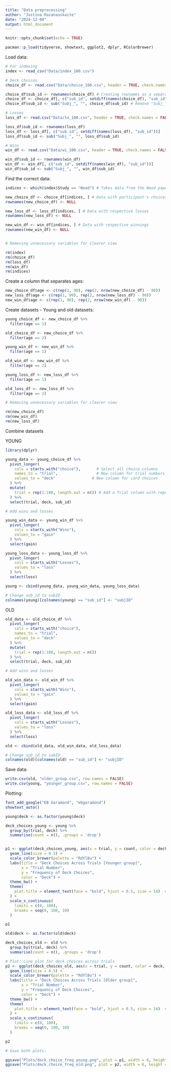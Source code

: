 ```yaml
---
title: "Data preprocessing"
author: "Justina Razanauskaite"
date: "2024-12-09"
output: html_document
---
```


```r
knitr::opts_chunk$set(echo = TRUE)
```

```r
pacman::p_load(tidyverse, showtext, ggplot2, dplyr, RColorBrewer)
```

Load data:
```r
# For indexing
index <- read_csv("Data/index_100.csv")

# Deck choices
choice_df <- read.csv("Data/choice_100.csv", header = TRUE, check.names = FALSE) # Loading data

choice_df$sub_id <- rownames(choice_df) # Creating rownames as a separate column
choice_df <- choice_df[, c("sub_id", setdiff(names(choice_df), "sub_id"))] # Making it as a first column in the data set
choice_df$sub_id <- sub("Subj_", "", choice_df$sub_id) # Remove "Subj_" prefix

# Losses
loss_df <- read.csv("Data/lo_100.csv", header = TRUE, check.names = FALSE)

loss_df$sub_id <- rownames(loss_df)
loss_df <- loss_df[, c("sub_id", setdiff(names(loss_df), "sub_id"))]
loss_df$sub_id <- sub("Subj_", "", loss_df$sub_id)

# Wins
win_df <- read.csv("Data/wi_100.csv", header = TRUE, check.names = FALSE)

win_df$sub_id <- rownames(win_df)
win_df <- win_df[, c("sub_id", setdiff(names(win_df), "sub_id"))]
win_df$sub_id <- sub("Subj_", "", win_df$sub_id)
```

Find the correct data:
```r
indices <- which(index$Study == "Wood") # Takes data from the Wood paper

new_choice_df <- choice_df[indices, ] # Data with participant's choices
rownames(new_choice_df) <- NULL

new_loss_df <- loss_df[indices, ] # Data with respective losses
rownames(new_loss_df) <- NULL

new_win_df <- win_df[indices, ] # Data with respective winnings
rownames(new_win_df) <- NULL


# Removing unnecessary variables for clearer view

rm(index)
rm(choice_df)
rm(loss_df)
rm(win_df)
rm(indices)
```

Create a column that separates ages:
```r
new_choice_df$age <- c(rep(1, 90), rep(2, nrow(new_choice_df) - 90))
new_loss_df$age <- c(rep(1, 90), rep(2, nrow(new_loss_df) - 90))
new_win_df$age <- c(rep(1, 90), rep(2, nrow(new_win_df) - 90))
```

Create datasets - Young and old datasets:
```r
young_choice_df <- new_choice_df %>%
  filter(age == 1)

old_choice_df <- new_choice_df %>%
  filter(age == 2)

young_win_df <- new_win_df %>%
  filter(age == 1)

old_win_df <- new_win_df %>%
  filter(age == 2)

young_loss_df <- new_loss_df %>%
  filter(age == 1)

old_loss_df <- new_loss_df %>%
  filter(age == 2)

# Removing unnecessary variables for clearer view

rm(new_choice_df)
rm(new_win_df)
rm(new_loss_df)
```

Combine datasets

YOUNG
```r
library(dplyr)

young_data <- young_choice_df %>%
  pivot_longer(
    cols = starts_with("choice"),       # Select all choice columns
    names_to = "trial",                 # New column for trial numbers
    values_to = "deck"                # New column for card choices
  ) %>%
  mutate(
    trial = rep(1:100, length.out = n()) # Add a Trial column with repeating numbers 1 to 100
  ) %>%
  select(trial, deck, sub_id)

# Add wins and losses

young_win_data <- young_win_df %>%
  pivot_longer(
    cols = starts_with("Wins"),       
    values_to = "gain"                
  ) %>%
  select(gain)

young_loss_data <- young_loss_df %>%
  pivot_longer(
    cols = starts_with("Losses"),       
    values_to = "loss"                
  ) %>%
  select(loss)

young <- cbind(young_data, young_win_data, young_loss_data)

# Change sub_id to subID
colnames(young)[colnames(young) == "sub_id"] <- "subjID"
```

OLD
```r
old_data <- old_choice_df %>%
  pivot_longer(
    cols = starts_with("choice"),  
    names_to = "trial",                
    values_to = "deck"              
  ) %>%
  mutate(
    trial = rep(1:100, length.out = n()) 
  ) %>%
  select(trial, deck, sub_id)  

# Add wins and losses

old_win_data <- old_win_df %>%
  pivot_longer(
    cols = starts_with("Wins"),       
    values_to = "gain"                
  ) %>%
  select(gain)

old_loss_data <- old_loss_df %>%
  pivot_longer(
    cols = starts_with("Losses"),       
    values_to = "loss"                
  ) %>%
  select(loss)

old <- cbind(old_data, old_win_data, old_loss_data)

# Change sub_id to subID
colnames(old)[colnames(old) == "sub_id"] <- "subjID"
```

Save data:
```r
write.csv(old, "older_group.csv", row.names = FALSE)
write.csv(young, "younger_group.csv", row.names = FALSE)
```

Plotting:
```r
font_add_google("EB Garamond", "ebgaramond")
showtext_auto()

young$deck <- as.factor(young$deck)

deck_choices_young <- young %>%
  group_by(trial, deck) %>%
  summarise(count = n(), .groups = 'drop')


p1 <- ggplot(deck_choices_young, aes(x = trial, y = count, color = deck, group = deck)) +
  geom_line(size = 0.5) + 
  scale_color_brewer(palette = "RdYlBu") +
  labs(title = "Deck Choices Across Trials [Younger group]",
       x = "Trial Number",
       y = "Frequency of Deck Choices",
       color = "Deck") +
  theme_bw() +
  theme(
    plot.title = element_text(face = "bold", hjust = 0.5, size = 14)  # Bold and centered
  ) +
  scale_x_continuous(
    limits = c(0, 100),        
    breaks = seq(0, 100, 10)
  )

p1
```


```r
old$deck <- as.factor(old$deck)

deck_choices_old <- old %>%
  group_by(trial, deck) %>%
  summarise(count = n(), .groups = 'drop')

# Plot: Line plot for deck choices across trials
p2 <- ggplot(deck_choices_old, aes(x = trial, y = count, color = deck, group = deck)) +
  geom_line(size = 0.5) + 
  scale_color_brewer(palette = "RdYlBu") +
  labs(title = "Deck Choices Across Trials [Older group]",
       x = "Trial Number",
       y = "Frequency of Deck Choices",
       color = "Deck") +
  theme_bw() +
  theme(
    plot.title = element_text(face = "bold", hjust = 0.5, size = 14)  # Bold and centered
  ) +
  scale_x_continuous(
    limits = c(0, 100),       
    breaks = seq(0, 100, 10)
  )

p2
```


```r
# Save both plots:

ggsave("Plots/deck_choice_freq_young.png", plot = p1, width = 6, height = 3)
ggsave("Plots/deck_choice_freq_old.png", plot = p2, width = 6, height = 3)
```


